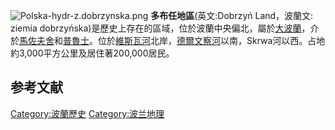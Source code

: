 {{expand|time=2015-07-09T14:40:05+00:00}}
{{unreferenced|time=2015-07-09T14:40:05+00:00}}
[[File:Polska-hydr-z.dobrzynska.png|thumb]]
'''多布任地區'''(英文:Dobrzyń Land，波蘭文: ziemia dobrzyńska)是歷史上存在的區域，位於波蘭中央偏北，屬於[[大波蘭|大波蘭]]，介於[[馬佐夫舍|馬佐夫舍]]和[[普魯士|普魯士]]。位於[[維斯瓦河|維斯瓦河]]北岸，[[德爾文察河|德爾文察河]]以南，Skrwa河以西。占地約3,000平方公里及居住著200,000居民。
==参考文献==
{{reflist}}
{{十字军国家}}
[[Category:波蘭歷史|Category:波蘭歷史]]
[[Category:波兰地理|Category:波兰地理]]